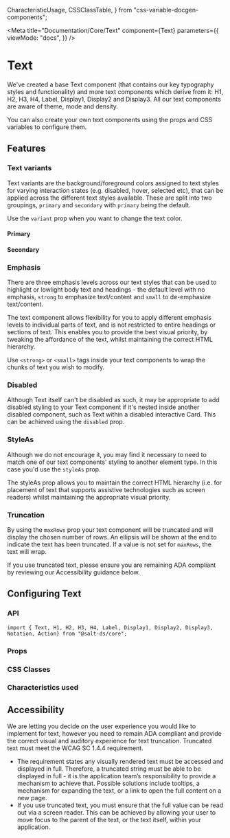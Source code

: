   CharacteristicUsage,
  CSSClassTable,
} from "css-variable-docgen-components";

<Meta
  title="Documentation/Core/Text"
  component={Text}
  parameters={{
    viewMode: "docs",
  }}
/>

# Text

We've created a base Text component (that contains our key typography styles and functionality) and more text components which derive from it: H1, H2, H3, H4, Label, Display1, Display2 and Display3. All our text components are aware of theme, mode and density.

You can also create your own text components using the props and CSS variables to configure them.

## Features

### Text variants

Text variants are the background/foreground colors assigned to text styles for varying interaction states (e.g. disabled, hover, selected etc), that can be applied across the different text styles available. These are split into two groupings, `primary` and `secondary` with `primary` being the default.

Use the `variant` prop when you want to change the text color.

#### Primary

<Canvas>
  <Story id="core-text--primary" />
</Canvas>

#### Secondary

<Canvas>
  <Story id="core-text--secondary" />
</Canvas>

### Emphasis

There are three emphasis levels across our text styles that can be used to highlight or lowlight body text and headings - the default level with no emphasis, `strong` to emphasize text/content and `small` to de-emphasize text/content.

The text component allows flexibility for you to apply different emphasis levels to individual parts of text, and is not restricted to entire headings or sections of text. This enables you to provide the best visual priority, by tweaking the affordance of the text, whilst maintaining the correct HTML hierarchy.

Use `<strong>` or `<small>` tags inside your text components to wrap the chunks of text you wish to modify.

<Canvas>
  <Story id="core-text--strong" />
</Canvas>

<Canvas>
  <Story id="core-text--small" />
</Canvas>

### Disabled

Although Text itself can't be disabled as such, it may be appropriate to add disabled styling to your Text component if it's nested inside another disabled component, such as Text within a disabled interactive Card. This can be achieved using the `disabled` prop.

<Canvas>
  <Story id="core-text--disabled" />
</Canvas>

### StyleAs

Although we do not encourage it, you may find it necessary to need to match one of our text components' styling to another element type. In this case you'd use the `styleAs` prop.

The styleAs prop allows you to maintain the correct HTML hierarchy (i.e. for placement of text that supports assistive technologies such as screen readers) whilst maintaining the appropriate visual priority.

<Canvas>
  <Story id="core-text--style-as" />
</Canvas>

### Truncation

By using the `maxRows` prop your text component will be truncated and will display the chosen number of rows. An ellipsis will be shown at the end to indicate the text has been truncated. If a value is not set for `maxRows`, the text will wrap.

If you use truncated text, please ensure you are remaining ADA compliant by reviewing our Accessibility guidance below.

<Canvas>
  <Story id="core-text--truncation" />
</Canvas>

## Configuring Text

### API

```
import { Text, H1, H2, H3, H4, Label, Display1, Display2, Display3, Notation, Action} from "@salt-ds/core";
```

### Props

<ArgsTable of={Text} />

### CSS Classes

<CSSClassTable of={Text} />

### Characteristics used

<CharacteristicUsage of={Text} />

## Accessibility

We are letting you decide on the user experience you would like to implement for text, however you need to remain ADA compliant and provide the correct visual and auditory experience for text truncation. Truncated text must meet the WCAG SC 1.4.4 requirement.

- The requirement states any visually rendered text must be accessed and displayed in full. Therefore, a truncated string must be able to be displayed in full - it is the application team’s responsibility to provide a mechanism to achieve that. Possible solutions include tooltips, a mechanism for expanding the text, or a link to open the full content on a new page.
- If you use truncated text, you must ensure that the full value can be read out via a screen reader. This can be achieved by allowing your user to move focus to the parent of the text, or the text itself, within your application.

<HelpAndSupport />
